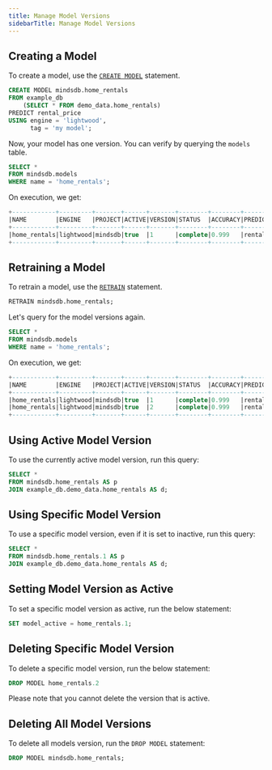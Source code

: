 ```yaml
---
title: Manage Model Versions
sidebarTitle: Manage Model Versions
---
```


## Creating a Model

To create a model, use the [`CREATE MODEL`](/sql/create/model/) statement.

```sql
CREATE MODEL mindsdb.home_rentals
FROM example_db
    (SELECT * FROM demo_data.home_rentals)
PREDICT rental_price
USING engine = 'lightwood',
      tag = 'my model';
```

Now, your model has one version. You can verify by querying the `models` table.

```sql
SELECT *
FROM mindsdb.models
WHERE name = 'home_rentals';
```

On execution, we get:

```sql
+------------+---------+-------+------+-------+--------+--------+------------+-------------+---------------+------+------------------------------------+---------------------------------------+----------------------+---------------------+------+--------------------------+-------------+
|NAME        |ENGINE   |PROJECT|ACTIVE|VERSION|STATUS  |ACCURACY|PREDICT     |UPDATE_STATUS|MINDSDB_VERSION|ERROR |SELECT_DATA_QUERY                   |TRAINING_OPTIONS                       |CURRENT_TRAINING_PHASE|TOTAL_TRAINING_PHASES|TAG   |CREATED_AT                |TRAINING_TIME|
+------------+---------+-------+------+-------+--------+--------+------------+-------------+---------------+------+------------------------------------+---------------------------------------+----------------------+---------------------+------+--------------------------+-------------+
|home_rentals|lightwood|mindsdb|true  |1      |complete|0.999   |rental_price|up_to_date   |22.11.3.2      |[NULL]|SELECT * FROM demo_data.home_rentals|{'target': 'rental_price', 'using': {}}|5                     |5                    |[NULL]|2024-02-07 16:01:04.990958|19.946       |
+------------+---------+-------+------+-------+--------+--------+------------+-------------+---------------+------+------------------------------------+---------------------------------------+----------------------+---------------------+------+--------------------------+-------------+
```

## Retraining a Model

To retrain a model, use the [`RETRAIN`](/sql/api/retrain/) statement.

```sql
RETRAIN mindsdb.home_rentals;
```

Let's query for the model versions again.

```sql
SELECT *
FROM mindsdb.models
WHERE name = 'home_rentals';
```

On execution, we get:

```sql
+------------+---------+-------+------+-------+--------+--------+------------+-------------+---------------+------+------------------------------------+---------------------------------------+----------------------+---------------------+------+--------------------------+-------------+
|NAME        |ENGINE   |PROJECT|ACTIVE|VERSION|STATUS  |ACCURACY|PREDICT     |UPDATE_STATUS|MINDSDB_VERSION|ERROR |SELECT_DATA_QUERY                   |TRAINING_OPTIONS                       |CURRENT_TRAINING_PHASE|TOTAL_TRAINING_PHASES|TAG   |CREATED_AT                |TRAINING_TIME|
+------------+---------+-------+------+-------+--------+--------+------------+-------------+---------------+------+------------------------------------+---------------------------------------+----------------------+---------------------+------+--------------------------+-------------+
|home_rentals|lightwood|mindsdb|true  |1      |complete|0.999   |rental_price|up_to_date   |22.11.3.2      |[NULL]|SELECT * FROM demo_data.home_rentals|{'target': 'rental_price', 'using': {}}|5                     |5                    |[NULL]|2024-02-07 16:01:04.990958|19.946       |
|home_rentals|lightwood|mindsdb|true  |2      |complete|0.999   |rental_price|up_to_date   |22.11.3.2      |[NULL]|SELECT * FROM demo_data.home_rentals|{'target': 'rental_price', 'using': {}}|5                     |5                    |[NULL]|2024-02-07 17:01:04.990958|21.923       |
+------------+---------+-------+------+-------+--------+--------+------------+-------------+---------------+------+------------------------------------+---------------------------------------+----------------------+---------------------+------+--------------------------+-------------+
```

## Using Active Model Version

To use the currently active model version, run this query:

```sql
SELECT *
FROM mindsdb.home_rentals AS p
JOIN example_db.demo_data.home_rentals AS d;
```

## Using Specific Model Version

To use a specific model version, even if it is set to inactive, run this query:

```sql
SELECT *
FROM mindsdb.home_rentals.1 AS p
JOIN example_db.demo_data.home_rentals AS d;
```

## Setting Model Version as Active

To set a specific model version as active, run the below statement:

```sql
SET model_active = home_rentals.1;
```

## Deleting Specific Model Version

To delete a specific model version, run the below statement:

```sql
DROP MODEL home_rentals.2
```

Please note that you cannot delete the version that is active.

## Deleting All Model Versions

To delete all models version, run the `DROP MODEL` statement:

```sql
DROP MODEL mindsdb.home_rentals;
```
